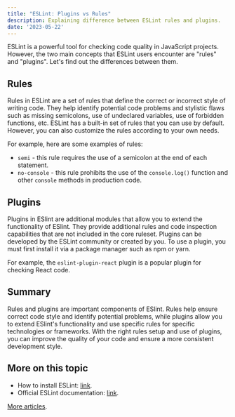 ---
title: "ESLint: Plugins vs Rules"
description: Explaining difference between ESLint rules and plugins.
date: '2023-05-22'
---

ESLint is a powerful tool for checking code quality in JavaScript projects. However, the two main concepts that ESLint users encounter are "rules" and "plugins". Let's find out the differences between them.


## Rules

Rules in ESLint are a set of rules that define the correct or incorrect style of writing code. They help identify potential code problems and stylistic flaws such as missing semicolons, use of undeclared variables, use of forbidden functions, etc. ESLint has a built-in set of rules that you can use by default. However, you can also customize the rules according to your own needs.

For example, here are some examples of rules:

- `semi` - this rule requires the use of a semicolon at the end of each statement.
- `no-console` - this rule prohibits the use of the `console.log()` function and other `console` methods in production code.

## Plugins

Plugins in ESlint are additional modules that allow you to extend the functionality of ESlint. They provide additional rules and code inspection capabilities that are not included in the core ruleset. Plugins can be developed by the ESLint community or created by you. To use a plugin, you must first install it via a package manager such as npm or yarn.

For example, the `eslint-plugin-react` plugin is a popular plugin for checking React code.

## Summary

Rules and plugins are important components of ESlint. Rules help ensure correct code style and identify potential problems, while plugins allow you to extend ESlint's functionality and use specific rules for specific technologies or frameworks. With the right rules setup and use of plugins, you can improve the quality of your code and ensure a more consistent development style.

## More on this topic

- How to install ESLint: [link](eslint-setup).
- Official ESLint documentation: [link](https://eslint.org/docs/latest/).

[More articles](/).